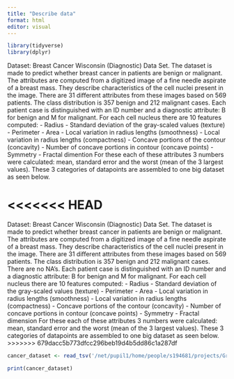 ```yaml
---
title: "Describe data"
format: html
editor: visual
---
```


```r
library(tidyverse)
library(dplyr)
```

Dataset: Breast Cancer Wisconsin (Diagnostic) Data Set. The dataset is made to predict whether breast cancer in patients are benign or malignant. The attributes are computed from a digitized image of a fine needle aspirate of a breast mass. They describe characteristics of the cell nuclei present in the image. There are 31 different attributes from these images based on 569 patients. The class distribution is 357 benign and 212 malignant cases. Each patient case is distinguished with an ID number and a diagnostic attribute: B for benign and M for malignant. For each cell nucleus there are 10 features computed: - Radius - Standard deviation of the gray-scaled values (texture) - Perimeter - Area - Local variation in radius lengths (smoothness) - Local variation in radius lengths (compactness) - Concave portions of the contour (concavity) - Number of concave portions in contour (concave points) - Symmetry - Fractal dimention For these each of these attributes 3 numbers were calculated: mean, standard error and the worst (mean of the 3 largest values). These 3 categories of datapoints are assembled to one big dataset as seen below.

<<<<<<< HEAD
=======
Dataset: Breast Cancer Wisconsin (Diagnostic) Data Set. 
The dataset is made to predict whether breast cancer in patients are benign or malignant. The attributes are computed from a digitized image of a fine needle aspirate of a breast mass. They describe characteristics of the cell nuclei present in the image. 
There are 31 different attributes from these images based on 569 patients. The class distribution is 357 benign and 212 malignant cases. There are no NA's. 
Each patient case is distinguished with an ID number and a diagnostic attribute: B for benign and M for malignant. 
For each cell nucleus there are 10 features computed:
- Radius 
- Standard deviation of the gray-scaled values (texture)
- Perimeter 
- Area 
- Local variation in radius lengths (smoothness)
- Local variation in radius lengths (compactness)
- Concave portions of the contour (concavity)
- Number of concave portions in contour (concave points)
- Symmetry
- Fractal dimension
For these each of these attributes 3 numbers were calculated: mean, standard error and the worst (mean of the 3 largest values). 
These 3 categories of datapoints are assembled to one big dataset as seen below. 
>>>>>>> 679dacc5b773dfcc296beb19d4b5dd86c1a287df
```r
cancer_dataset <- read_tsv('/net/pupil1/home/people/s194681/projects/Group_10_project/data/02_dat_clean.tsv')

print(cancer_dataset)

```


